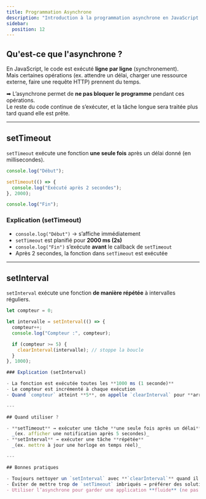 ```yaml
---
title: Programmation Asynchrone
description: "Introduction à la programmation asynchrone en JavaScript : setTimeout, setInterval, Promises, async/await."
sidebar:
  position: 12
---
```


## Qu'est-ce que l'asynchrone ?

En JavaScript, le code est exécuté **ligne par ligne** (synchronement).  
Mais certaines opérations (ex. attendre un délai, charger une ressource externe, faire une requête HTTP) prennent du temps.  

➡ L’asynchrone permet de **ne pas bloquer le programme** pendant ces opérations.  
Le reste du code continue de s’exécuter, et la tâche longue sera traitée plus tard quand elle est prête.

---

## setTimeout

`setTimeout` exécute une fonction **une seule fois** après un délai donné (en millisecondes).

```js
console.log("Début");

setTimeout(() => {
  console.log("Exécuté après 2 secondes");
}, 2000);

console.log("Fin");
```
### Explication (setTimeout)

- `console.log("Début")` → s’affiche immédiatement  
- `setTimeout` est planifié pour **2000 ms (2s)**  
- `console.log("Fin")` s’exécute **avant** le callback de `setTimeout`  
- Après 2 secondes, la fonction dans `setTimeout` est exécutée  

---

## setInterval

`setInterval` exécute une fonction **de manière répétée** à intervalles réguliers.

```js
let compteur = 0;

let intervalle = setInterval(() => {
  compteur++;
  console.log("Compteur :", compteur);

  if (compteur >= 5) {
    clearInterval(intervalle); // stoppe la boucle
  }
}, 1000);

### Explication (setInterval)

- La fonction est exécutée toutes les **1000 ms (1 seconde)**  
- Le compteur est incrémenté à chaque exécution  
- Quand `compteur` atteint **5**, on appelle `clearInterval` pour **arrêter la boucle**  

---

## Quand utiliser ?

- **setTimeout** → exécuter une tâche **une seule fois après un délai**  
  _(ex. afficher une notification après 5 secondes)_  
- **setInterval** → exécuter une tâche **répétée**  
  _(ex. mettre à jour une horloge en temps réel)_  

---

## Bonnes pratiques

- Toujours nettoyer un `setInterval` avec **`clearInterval`** quand il n’est plus utile (éviter les boucles infinies).  
- Éviter de mettre trop de `setTimeout` imbriqués → préférer des solutions plus modernes comme les **Promises** ou **async/await**.  
- Utiliser l’asynchrone pour garder une application **fluide** (ne pas bloquer l’interface).  
